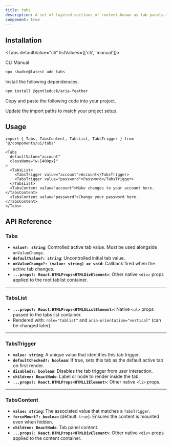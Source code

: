 ```yaml
---
title: tabs
description: A set of layered sections of content—known as tab panels—that are displayed one at a time.
component: true
---
```


<ComponentPreview
  name="tabs-1"
  description="A tabs component with two forms."
/>

## Installation

<Tabs defaultValue="cli" listValues={['cli', 'manual']}>

<TabsList>
  <TabsTrigger value="cli">CLI</TabsTrigger>
  <TabsTrigger value="manual">Manual</TabsTrigger>
</TabsList>
<TabsContent value="cli">

```bash
npx shadcn@latest add tabs
```

</TabsContent>

<TabsContent value="manual">

<Steps>

<Step>Install the following dependencies:</Step>

```bash
npm install @gentleduck/aria-feather 
```

<Step>Copy and paste the following code into your project.</Step>

<ComponentSource name="tabs" />

<Step>Update the import paths to match your project setup.</Step>

</Steps>

</TabsContent>

</Tabs>

## Usage

```tsx
import { Tabs, TabsContent, TabsList, TabsTrigger } from '@/components/ui/tabs'
```

```tsx
<Tabs
  defaultValue="account"
  className="w-[400px]"
>
  <TabsList>
    <TabsTrigger value="account">Account</TabsTrigger>
    <TabsTrigger value="password">Password</TabsTrigger>
  </TabsList>
  <TabsContent value="account">Make changes to your account here.</TabsContent>
  <TabsContent value="password">Change your password here.</TabsContent>
</Tabs>
```

## API Reference

### **Tabs**

* **`value?: string`**: Controlled active tab value. Must be used alongside `onValueChange`.
* **`defaultValue?: string`**: Uncontrolled initial tab value.
* **`onValueChange?: (value: string) => void`**: Callback fired when the active tab changes.
* **`...props?: React.HTMLProps<HTMLDivElement>`**: Other native `<div>` props applied to the root tablist container.

---

### **TabsList**

* **`...props?: React.HTMLProps<HTMLUListElement>`**: Native `<ul>` props passed to the tabs list container.
* Rendered with:
  `role="tablist"` and `aria-orientation="vertical"` (can be changed later).

---

### **TabsTrigger**

* **`value: string`**: A unique value that identifies this tab trigger.
* **`defaultChecked?: boolean`**: If true, sets this tab as the default active tab on first render.
* **`disabled?: boolean`**: Disables the tab trigger from user interaction.
* **`children: ReactNode`**: Label or node to render inside the tab.
* **`...props?: React.HTMLProps<HTMLLIElement>`**: Other native `<li>` props.

---

### **TabsContent**

* **`value: string`**: The associated value that matches a `TabsTrigger`.
* **`forceMount?: boolean`** (default: `true`): Ensures the content is mounted even when hidden.
* **`children: ReactNode`**: Tab panel content.
* **`...props?: React.HTMLProps<HTMLDivElement>`**: Other native `<div>` props applied to the content container.
